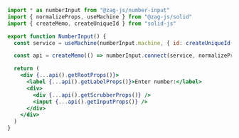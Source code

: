 ```jsx {14}
import * as numberInput from "@zag-js/number-input"
import { normalizeProps, useMachine } from "@zag-js/solid"
import { createMemo, createUniqueId } from "solid-js"

export function NumberInput() {
  const service = useMachine(numberInput.machine, { id: createUniqueId() })

  const api = createMemo(() => numberInput.connect(service, normalizeProps))

  return (
    <div {...api().getRootProps()}>
      <label {...api().getLabelProps()}>Enter number:</label>
      <div>
        <div {...api().getScrubberProps()} />
        <input {...api().getInputProps()} />
      </div>
    </div>
  )
}
```
